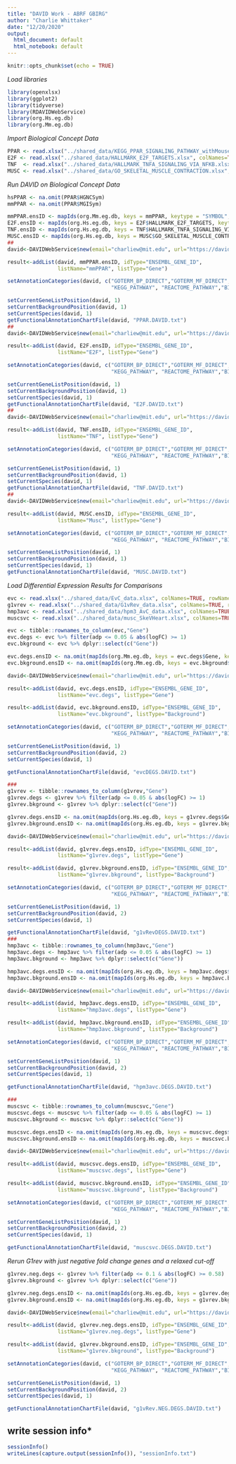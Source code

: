 ```yaml
---
title: "DAVID Work - ABRF GBIRG"
author: "Charlie Whittaker"
date: "12/20/2020"
output: 
  html_document: default
  html_notebook: default
---
```


```r
knitr::opts_chunk$set(echo = TRUE)
```

*Load libraries*

```r
library(openxlsx)
library(ggplot2)
library(tidyverse)
library(RDAVIDWebService)
library(org.Hs.eg.db)
library(org.Mm.eg.db)
```

*Import Biological Concept Data*

```r
PPAR <- read.xlsx("../shared_data/KEGG_PPAR_SIGNALING_PATHWAY_withMouse.xlsx", colNames=TRUE, rowNames=FALSE)
E2F <- read.xlsx("../shared_data/HALLMARK_E2F_TARGETS.xlsx", colNames=TRUE, rowNames=FALSE)
TNF  <- read.xlsx("../shared_data/HALLMARK_TNFA_SIGNALING_VIA_NFKB.xlsx", colNames=TRUE, rowNames=FALSE)
MUSC <- read.xlsx("../shared_data/GO_SKELETAL_MUSCLE_CONTRACTION.xlsx", colNames=TRUE, rowNames=FALSE)
```

*Run DAVID on Biological Concept Data*

```r
hsPPAR <- na.omit(PPAR$HGNCSym)
mmPPAR <- na.omit(PPAR$MGISym)

mmPPAR.ensID <- mapIds(org.Mm.eg.db, keys = mmPPAR, keytype = "SYMBOL", column="ENSEMBL")
E2F.ensID <- mapIds(org.Hs.eg.db, keys = E2F$HALLMARK_E2F_TARGETS, keytype = "SYMBOL", column="ENSEMBL")
TNF.ensID <- mapIds(org.Hs.eg.db, keys = TNF$HALLMARK_TNFA_SIGNALING_VIA_NFKB, keytype = "SYMBOL", column="ENSEMBL")
MUSC.ensID <- mapIds(org.Hs.eg.db, keys = MUSC$GO_SKELETAL_MUSCLE_CONTRACTION, keytype = "SYMBOL", column="ENSEMBL")
##
david<-DAVIDWebService$new(email="charliew@mit.edu", url="https://david.ncifcrf.gov/webservice/services/DAVIDWebService")

result<-addList(david, mmPPAR.ensID, idType="ENSEMBL_GENE_ID", 
                listName="mmPPAR", listType="Gene")

setAnnotationCategories(david, c("GOTERM_BP_DIRECT","GOTERM_MF_DIRECT", "GOTERM_CC_DIRECT", 
                                 "KEGG_PATHWAY", "REACTOME_PATHWAY","BIOCARTA"))

setCurrentGeneListPosition(david, 1)
setCurrentBackgroundPosition(david, 1)
setCurrentSpecies(david, 1)
getFunctionalAnnotationChartFile(david, "PPAR.DAVID.txt")
##
david<-DAVIDWebService$new(email="charliew@mit.edu", url="https://david.ncifcrf.gov/webservice/services/DAVIDWebService")

result<-addList(david, E2F.ensID, idType="ENSEMBL_GENE_ID", 
                listName="E2F", listType="Gene")

setAnnotationCategories(david, c("GOTERM_BP_DIRECT","GOTERM_MF_DIRECT", "GOTERM_CC_DIRECT", 
                                 "KEGG_PATHWAY", "REACTOME_PATHWAY","BIOCARTA"))

setCurrentGeneListPosition(david, 1)
setCurrentBackgroundPosition(david, 1)
setCurrentSpecies(david, 1)
getFunctionalAnnotationChartFile(david, "E2F.DAVID.txt")
##
david<-DAVIDWebService$new(email="charliew@mit.edu", url="https://david.ncifcrf.gov/webservice/services/DAVIDWebService")

result<-addList(david, TNF.ensID, idType="ENSEMBL_GENE_ID", 
                listName="TNF", listType="Gene")

setAnnotationCategories(david, c("GOTERM_BP_DIRECT","GOTERM_MF_DIRECT", "GOTERM_CC_DIRECT", 
                                 "KEGG_PATHWAY", "REACTOME_PATHWAY","BIOCARTA"))

setCurrentGeneListPosition(david, 1)
setCurrentBackgroundPosition(david, 1)
setCurrentSpecies(david, 1)
getFunctionalAnnotationChartFile(david, "TNF.DAVID.txt")
##
david<-DAVIDWebService$new(email="charliew@mit.edu", url="https://david.ncifcrf.gov/webservice/services/DAVIDWebService")

result<-addList(david, MUSC.ensID, idType="ENSEMBL_GENE_ID", 
                listName="Musc", listType="Gene")

setAnnotationCategories(david, c("GOTERM_BP_DIRECT","GOTERM_MF_DIRECT", "GOTERM_CC_DIRECT", 
                                 "KEGG_PATHWAY", "REACTOME_PATHWAY","BIOCARTA"))

setCurrentGeneListPosition(david, 1)
setCurrentBackgroundPosition(david, 1)
setCurrentSpecies(david, 1)
getFunctionalAnnotationChartFile(david, "MUSC.DAVID.txt")
```

*Load Differential Expression Results for Comparisons*

```r
evc <- read.xlsx("../shared_data/EvC_data.xlsx", colNames=TRUE, rowNames=TRUE)
g1vrev <- read.xlsx("../shared_data/G1vRev_data.xlsx", colNames=TRUE, rowNames=TRUE)
hmp3avc <- read.xlsx("../shared_data/hpm3_AvC_data.xlsx", colNames=TRUE, rowNames=TRUE)
muscsvc <- read.xlsx("../shared_data/musc_SkeVHeart.xlsx", colNames=TRUE, rowNames=TRUE)

evc <- tibble::rownames_to_column(evc,"Gene")
evc.degs <- evc %>% filter(adp <= 0.05 & abs(logFC) >= 1)
evc.bkground <- evc %>% dplyr::select(c("Gene"))

evc.degs.ensID <- na.omit(mapIds(org.Mm.eg.db, keys = evc.degs$Gene, keytype = "SYMBOL", column="ENSEMBL"))
evc.bkground.ensID <- na.omit(mapIds(org.Mm.eg.db, keys = evc.bkground$Gene, keytype = "SYMBOL", column="ENSEMBL"))

david<-DAVIDWebService$new(email="charliew@mit.edu", url="https://david.ncifcrf.gov/webservice/services/DAVIDWebService")

result<-addList(david, evc.degs.ensID, idType="ENSEMBL_GENE_ID", 
                listName="evc.degs", listType="Gene")

result<-addList(david, evc.bkground.ensID, idType="ENSEMBL_GENE_ID", 
                listName="evc.bkground", listType="Background")

setAnnotationCategories(david, c("GOTERM_BP_DIRECT","GOTERM_MF_DIRECT", "GOTERM_CC_DIRECT", 
                                 "KEGG_PATHWAY", "REACTOME_PATHWAY","BIOCARTA"))

setCurrentGeneListPosition(david, 1)
setCurrentBackgroundPosition(david, 2)
setCurrentSpecies(david, 1)

getFunctionalAnnotationChartFile(david, "evcDEGS.DAVID.txt")

###
g1vrev <- tibble::rownames_to_column(g1vrev,"Gene")
g1vrev.degs <- g1vrev %>% filter(adp <= 0.05 & abs(logFC) >= 1)
g1vrev.bkground <- g1vrev %>% dplyr::select(c("Gene"))

g1vrev.degs.ensID <- na.omit(mapIds(org.Hs.eg.db, keys = g1vrev.degs$Gene, keytype = "SYMBOL", column="ENSEMBL"))
g1vrev.bkground.ensID <- na.omit(mapIds(org.Hs.eg.db, keys = g1vrev.bkground$Gene, keytype = "SYMBOL", column="ENSEMBL"))

david<-DAVIDWebService$new(email="charliew@mit.edu", url="https://david.ncifcrf.gov/webservice/services/DAVIDWebService")

result<-addList(david, g1vrev.degs.ensID, idType="ENSEMBL_GENE_ID", 
                listName="g1vrev.degs", listType="Gene")

result<-addList(david, g1vrev.bkground.ensID, idType="ENSEMBL_GENE_ID", 
                listName="g1vrev.bkground", listType="Background")

setAnnotationCategories(david, c("GOTERM_BP_DIRECT","GOTERM_MF_DIRECT", "GOTERM_CC_DIRECT", 
                                 "KEGG_PATHWAY", "REACTOME_PATHWAY","BIOCARTA"))

setCurrentGeneListPosition(david, 1)
setCurrentBackgroundPosition(david, 2)
setCurrentSpecies(david, 1)

getFunctionalAnnotationChartFile(david, "g1vRevDEGS.DAVID.txt")
###
hmp3avc <- tibble::rownames_to_column(hmp3avc,"Gene")
hmp3avc.degs <- hmp3avc %>% filter(adp <= 0.05 & abs(logFC) >= 1)
hmp3avc.bkground <- hmp3avc %>% dplyr::select(c("Gene"))

hmp3avc.degs.ensID <- na.omit(mapIds(org.Hs.eg.db, keys = hmp3avc.degs$Gene, keytype = "SYMBOL", column="ENSEMBL"))
hmp3avc.bkground.ensID <- na.omit(mapIds(org.Hs.eg.db, keys = hmp3avc.bkground$Gene, keytype = "SYMBOL", column="ENSEMBL"))

david<-DAVIDWebService$new(email="charliew@mit.edu", url="https://david.ncifcrf.gov/webservice/services/DAVIDWebService")

result<-addList(david, hmp3avc.degs.ensID, idType="ENSEMBL_GENE_ID", 
                listName="hmp3avc.degs", listType="Gene")

result<-addList(david, hmp3avc.bkground.ensID, idType="ENSEMBL_GENE_ID", 
                listName="hmp3avc.bkground", listType="Background")

setAnnotationCategories(david, c("GOTERM_BP_DIRECT","GOTERM_MF_DIRECT", "GOTERM_CC_DIRECT", 
                                 "KEGG_PATHWAY", "REACTOME_PATHWAY","BIOCARTA"))

setCurrentGeneListPosition(david, 1)
setCurrentBackgroundPosition(david, 2)
setCurrentSpecies(david, 1)

getFunctionalAnnotationChartFile(david, "hpm3avc.DEGS.DAVID.txt")

###
muscsvc <- tibble::rownames_to_column(muscsvc,"Gene")
muscsvc.degs <- muscsvc %>% filter(adp <= 0.05 & abs(logFC) >= 1)
muscsvc.bkground <- muscsvc %>% dplyr::select(c("Gene"))

muscsvc.degs.ensID <- na.omit(mapIds(org.Hs.eg.db, keys = muscsvc.degs$Gene, keytype = "SYMBOL", column="ENSEMBL"))
muscsvc.bkground.ensID <- na.omit(mapIds(org.Hs.eg.db, keys = muscsvc.bkground$Gene, keytype = "SYMBOL", column="ENSEMBL"))

david<-DAVIDWebService$new(email="charliew@mit.edu", url="https://david.ncifcrf.gov/webservice/services/DAVIDWebService")

result<-addList(david, muscsvc.degs.ensID, idType="ENSEMBL_GENE_ID", 
                listName="muscsvc.degs", listType="Gene")

result<-addList(david, muscsvc.bkground.ensID, idType="ENSEMBL_GENE_ID", 
                listName="muscsvc.bkground", listType="Background")

setAnnotationCategories(david, c("GOTERM_BP_DIRECT","GOTERM_MF_DIRECT", "GOTERM_CC_DIRECT", 
                                 "KEGG_PATHWAY", "REACTOME_PATHWAY","BIOCARTA"))

setCurrentGeneListPosition(david, 1)
setCurrentBackgroundPosition(david, 2)
setCurrentSpecies(david, 1)

getFunctionalAnnotationChartFile(david, "muscsvc.DEGS.DAVID.txt")
```

*Rerun G1rev with just negative fold change genes and a relaxed cut-off*

```r
g1vrev.neg.degs <- g1vrev %>% filter(adp <= 0.1 & abs(logFC) >= 0.58)
g1vrev.bkground <- g1vrev %>% dplyr::select(c("Gene"))

g1vrev.neg.degs.ensID <- na.omit(mapIds(org.Hs.eg.db, keys = g1vrev.degs$Gene, keytype = "SYMBOL", column="ENSEMBL"))
g1vrev.bkground.ensID <- na.omit(mapIds(org.Hs.eg.db, keys = g1vrev.bkground$Gene, keytype = "SYMBOL", column="ENSEMBL"))

david<-DAVIDWebService$new(email="charliew@mit.edu", url="https://david.ncifcrf.gov/webservice/services/DAVIDWebService")

result<-addList(david, g1vrev.neg.degs.ensID, idType="ENSEMBL_GENE_ID", 
                listName="g1vrev.neg.degs", listType="Gene")

result<-addList(david, g1vrev.bkground.ensID, idType="ENSEMBL_GENE_ID", 
                listName="g1vrev.bkground", listType="Background")

setAnnotationCategories(david, c("GOTERM_BP_DIRECT","GOTERM_MF_DIRECT", "GOTERM_CC_DIRECT", 
                                 "KEGG_PATHWAY", "REACTOME_PATHWAY","BIOCARTA"))

setCurrentGeneListPosition(david, 1)
setCurrentBackgroundPosition(david, 2)
setCurrentSpecies(david, 1)

getFunctionalAnnotationChartFile(david, "g1vRev.NEG.DEGS.DAVID.txt")
```
## write session info*

```r
sessionInfo()
writeLines(capture.output(sessionInfo()), "sessionInfo.txt")
```
